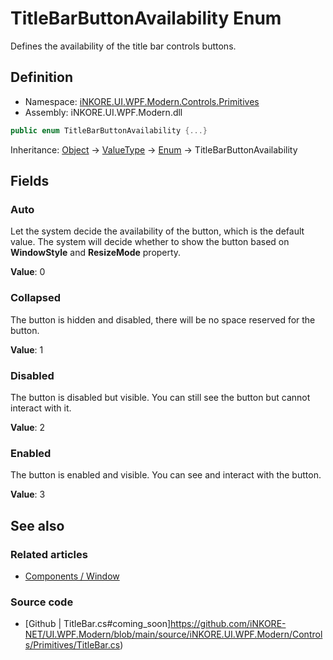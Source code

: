 # TitleBarButtonAvailability Enum

Defines the availability of the title bar controls buttons.

## Definition

- Namespace: [iNKORE.UI.WPF.Modern.Controls.Primitives](.)
- Assembly: iNKORE.UI.WPF.Modern.dll

```csharp
public enum TitleBarButtonAvailability {...}
```

Inheritance: [Object](https://learn.microsoft.com/en-us/dotnet/api/system.object) → [ValueType](https://learn.microsoft.com/en-us/dotnet/api/system.valuetype) → [Enum](https://learn.microsoft.com/en-us/dotnet/api/system.enum) → TitleBarButtonAvailability

## Fields

### Auto

Let the system decide the availability of the button, which is the default value. The system will decide whether to show the button based on **WindowStyle** and **ResizeMode** property.

**Value**: 0

### Collapsed

The button is hidden and disabled, there will be no space reserved for the button.

**Value**: 1

### Disabled

The button is disabled but visible. You can still see the button but cannot interact with it.

**Value**: 2

### Enabled

The button is enabled and visible. You can see and interact with the button.

**Value**: 3

## See also

### Related articles

- [Components / Window](../../../components/dialogs/window#WindowHelper.SystemBackdropType)

### Source code

- [Github | TitleBar.cs#coming_soon]https://github.com/iNKORE-NET/UI.WPF.Modern/blob/main/source/iNKORE.UI.WPF.Modern/Controls/Primitives/TitleBar.cs)
